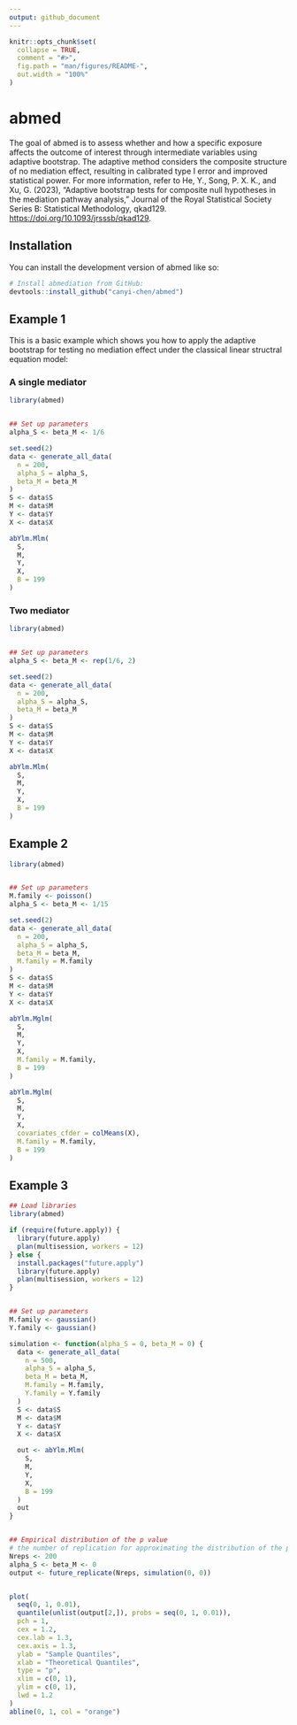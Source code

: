 ```yaml
---
output: github_document
---
```



<!-- README.md is generated from README.Rmd. Please edit that file -->

```r
knitr::opts_chunk$set(
  collapse = TRUE,
  comment = "#>",
  fig.path = "man/figures/README-",
  out.width = "100%"
)
```

# abmed

<!-- badges: start -->

<!-- badges: end -->

The goal of abmed is to assess whether and how a specific exposure affects the outcome of interest through intermediate variables using adaptive bootstrap. The adaptive method considers the composite structure of no mediation effect, resulting in calibrated type I error and improved statistical power. For more information, refer to He, Y., Song, P. X. K., and Xu, G. (2023), “Adaptive bootstrap tests for composite null hypotheses in the mediation pathway analysis,” Journal of the Royal Statistical Society Series B: Statistical Methodology, qkad129. <https://doi.org/10.1093/jrsssb/qkad129>.

## Installation

You can install the development version of abmed like so:

``` r
# Install abmediation from GitHub:
devtools::install_github("canyi-chen/abmed")
```

## Example 1

This is a basic example which shows you how to apply the adaptive bootstrap for testing no mediation effect under the classical linear structral equation model:

### A single mediator

``` r
library(abmed)


## Set up parameters
alpha_S <- beta_M <- 1/6

set.seed(2)
data <- generate_all_data(
  n = 200,
  alpha_S = alpha_S,
  beta_M = beta_M
)
S <- data$S
M <- data$M
Y <- data$Y
X <- data$X

abYlm.Mlm(
  S,
  M,
  Y,
  X,
  B = 199
)
```


### Two mediator

```r
library(abmed)


## Set up parameters
alpha_S <- beta_M <- rep(1/6, 2)

set.seed(2)
data <- generate_all_data(
  n = 200,
  alpha_S = alpha_S,
  beta_M = beta_M
)
S <- data$S
M <- data$M
Y <- data$Y
X <- data$X

abYlm.Mlm(
  S,
  M,
  Y,
  X,
  B = 199
)
```

## Example 2

```r
library(abmed)


## Set up parameters
M.family <- poisson()
alpha_S <- beta_M <- 1/15

set.seed(2)
data <- generate_all_data(
  n = 200,
  alpha_S = alpha_S,
  beta_M = beta_M,
  M.family = M.family
)
S <- data$S
M <- data$M
Y <- data$Y
X <- data$X

abYlm.Mglm(
  S,
  M,
  Y,
  X,
  M.family = M.family,
  B = 199
)

abYlm.Mglm(
  S,
  M,
  Y,
  X,
  covariates_cfder = colMeans(X),
  M.family = M.family,
  B = 199
)
```


## Example 3

```r
## Load libraries
library(abmed)

if (require(future.apply)) {
  library(future.apply)
  plan(multisession, workers = 12)
} else {
  install.packages("future.apply")
  library(future.apply)
  plan(multisession, workers = 12)
}


## Set up parameters
M.family <- gaussian()
Y.family <- gaussian()

simulation <- function(alpha_S = 0, beta_M = 0) {
  data <- generate_all_data(
    n = 500,
    alpha_S = alpha_S,
    beta_M = beta_M,
    M.family = M.family,
    Y.family = Y.family
  )
  S <- data$S
  M <- data$M
  Y <- data$Y
  X <- data$X

  out <- abYlm.Mlm(
    S,
    M,
    Y,
    X,
    B = 199
  )
  out
}


## Empirical distribution of the p value
# the number of replication for approximating the distribution of the p value
Nreps <- 200
alpha_S <- beta_M <- 0
output <- future_replicate(Nreps, simulation(0, 0))


plot(
  seq(0, 1, 0.01),
  quantile(unlist(output[2,]), probs = seq(0, 1, 0.01)),
  pch = 1,
  cex = 1.2,
  cex.lab = 1.3,
  cex.axis = 1.3,
  ylab = "Sample Quantiles",
  xlab = "Theoretical Quantiles",
  type = "p",
  xlim = c(0, 1),
  ylim = c(0, 1),
  lwd = 1.2
)
abline(0, 1, col = "orange")
```

